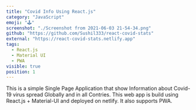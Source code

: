 ```yaml
---
title: "Covid Info Using React.js"
category: "JavaScript"
emoji: "🕹"
screenshot: "./Screenshot from 2021-06-03 21-54-34.png"
github: "https://github.com/Sushil333/react-covid-stats"
external: "https://react-covid-stats.netlify.app"
tags:
  - React.js
  - Material UI
  - PWA
visible: true
position: 1
---
```


This is a simple Single Page Application that show Information about Covid-19 virus spread Globally and in all Contries. This web app is build using React.js + Material-UI and deployed on netlify. It also supports PWA.